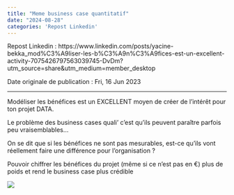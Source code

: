 ---
title: "Meme business case quantitatif"
date: "2024-08-28"
categories: 'Repost Linkedin'
---

Repost Linkedin : https://www.linkedin.com/posts/yacine-bekka_mod%C3%A9liser-les-b%C3%A9n%C3%A9fices-est-un-excellent-activity-7075426797563039745-DvDm?utm_source=share&utm_medium=member_desktop

Date originale de publication : Fri, 16 Jun 2023

---

Modéliser les bénéfices est un EXCELLENT moyen de créer de l'intérêt pour ton projet DATA.

Le problème des business cases quali' c'est qu'ils peuvent paraître parfois peu vraisemblables...

On se dit que si les bénéfices ne sont pas mesurables, est-ce qu'ils vont réellement faire une différence pour l'organisation ?

Pouvoir chiffrer les bénéfices du projet (même si ce n'est pas en €) plus de poids et rend le business case plus crédible

![](post_43.jpg)